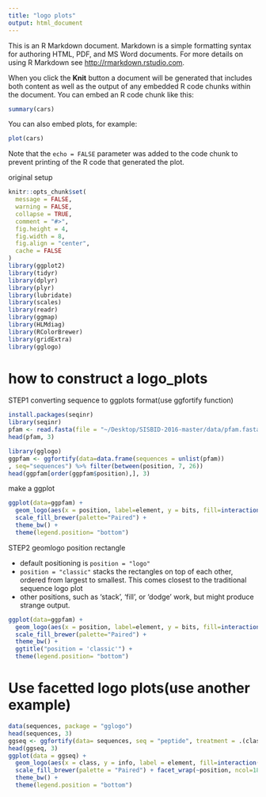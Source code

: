 ```yaml
---
title: "logo plots"
output: html_document
---
```


This is an R Markdown document. Markdown is a simple formatting syntax for authoring HTML, PDF, and MS Word documents. For more details on using R Markdown see <http://rmarkdown.rstudio.com>.

When you click the **Knit** button a document will be generated that includes both content as well as the output of any embedded R code chunks within the document. You can embed an R code chunk like this:

```r
summary(cars)
```

You can also embed plots, for example:

```r
plot(cars)
```

Note that the `echo = FALSE` parameter was added to the code chunk to prevent printing of the R code that generated the plot.


original setup
```r
knitr::opts_chunk$set(
  message = FALSE,
  warning = FALSE,
  collapse = TRUE,
  comment = "#>",
  fig.height = 4,
  fig.width = 8,
  fig.align = "center",
  cache = FALSE
)
library(ggplot2)
library(tidyr)
library(dplyr)
library(plyr)
library(lubridate)
library(scales)
library(readr)
library(ggmap)
library(HLMdiag)
library(RColorBrewer)
library(gridExtra)
library(gglogo)
```

# how to construct a logo_plots

STEP1 converting sequence to ggplots format(use ggfortify function)

```r
install.packages(seqinr)
library(seqinr)
pfam <- read.fasta(file = "~/Desktop/SISBID-2016-master/data/pfam.fasta", as.string=TRUE, seqtype="AA", seqonly=TRUE)
head(pfam, 3)
```

```r
library(gglogo)
ggpfam <- ggfortify(data=data.frame(sequences = unlist(pfam))
, seq="sequences") %>% filter(between(position, 7, 26))
head(ggpfam[order(ggpfam$position),], 3)
```

make a ggplot
```r
ggplot(data=ggpfam) +
  geom_logo(aes(x = position, label=element, y = bits, fill=interaction(Water, Polarity))) +
  scale_fill_brewer(palette="Paired") +
  theme_bw() +
  theme(legend.position= "bottom")
```

STEP2 geomlogo  position rectangle

- default positioning is `position = "logo"`
- `position = "classic"` stacks the rectangles on top of each other, ordered from largest to smallest. This comes closest to the traditional sequence logo plot
- other positions, such as 'stack', 'fill', or 'dodge' work, but might produce strange output.

```r
ggplot(data=ggpfam) +
  geom_logo(aes(x = position, label=element, y = bits, fill=interaction(Water, Polarity)), position = 'classic') +
  scale_fill_brewer(palette="Paired") +
  theme_bw() +
  ggtitle("position = 'classic'") +
  theme(legend.position= "bottom")
```

# Use facetted logo plots(use another example)
```r
data(sequences, package = "gglogo")
head(sequences, 3)
ggseq <- ggfortify(data= sequences, seq = "peptide", treatment = .(class))
head(ggseq, 3)
ggplot(data = ggseq) +
  geom_logo(aes(x = class, y = info, label = element, fill=interaction(Polarity, Water)), alpha = 0.8) +
  scale_fill_brewer(palette = "Paired") + facet_wrap(~position, ncol=18) +
  theme_bw() +
  theme(legend.position = "bottom")
```

